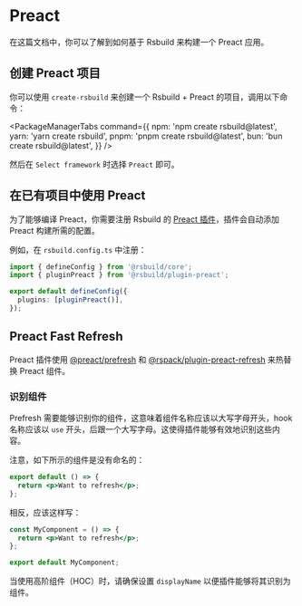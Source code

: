 # Preact

在这篇文档中，你可以了解到如何基于 Rsbuild 来构建一个 Preact 应用。

## 创建 Preact 项目

你可以使用 `create-rsbuild` 来创建一个 Rsbuild + Preact 的项目，调用以下命令：


<PackageManagerTabs
  command={{
    npm: 'npm create rsbuild@latest',
    yarn: 'yarn create rsbuild',
    pnpm: 'pnpm create rsbuild@latest',
    bun: 'bun create rsbuild@latest',
  }}
/>

然后在 `Select framework` 时选择 `Preact` 即可。

## 在已有项目中使用 Preact

为了能够编译 Preact，你需要注册 Rsbuild 的 [Preact 插件](/plugins/list/plugin-preact)，插件会自动添加 Preact 构建所需的配置。

例如，在 `rsbuild.config.ts` 中注册：

```ts title="rsbuild.config.ts"
import { defineConfig } from '@rsbuild/core';
import { pluginPreact } from '@rsbuild/plugin-preact';

export default defineConfig({
  plugins: [pluginPreact()],
});
```

## Preact Fast Refresh

Preact 插件使用 [@preact/prefresh](https://github.com/preactjs/prefresh) 和 [@rspack/plugin-preact-refresh](https://github.com/rspack-contrib/rspack-plugin-preact-refresh) 来热替换 Preact 组件。

### 识别组件

Prefresh 需要能够识别你的组件，这意味着组件名称应该以大写字母开头，hook 名称应该以 `use` 开头，后跟一个大写字母。这使得插件能够有效地识别这些内容。

注意，如下所示的组件是没有命名的：

```jsx
export default () => {
  return <p>Want to refresh</p>;
};
```

相反，应该这样写：

```jsx
const MyComponent = () => {
  return <p>Want to refresh</p>;
};

export default MyComponent;
```

当使用高阶组件（HOC）时，请确保设置 `displayName` 以便插件能够将其识别为组件。
